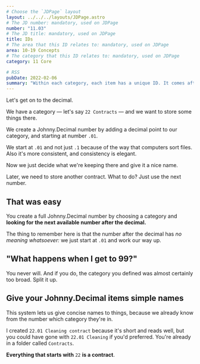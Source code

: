 ```yaml
---
# Choose the `JDPage` layout
layout: ../../../layouts/JDPage.astro
# The JD number: mandatory, used on JDPage
number: "11.03"
# The JD title: mandatory, used on JDPage
title: IDs
# The area that this ID relates to: mandatory, used on JDPage
area: 10-19 Concepts
# The category that this ID relates to: mandatory, used on JDPage
category: 11 Core

# RSS
pubDate: 2022-02-06
summary: "Within each category, each item has a unique ID. It comes after the decimal."
---
```



Let's get on to the decimal.

We have a category — let's say `22 Contracts` — and we want to store some things there.

We create a Johnny.Decimal number by adding a decimal point to our category, and starting at number `.01`.

We start at `.01` and not just `.1` because of the way that computers sort files. Also it's more consistent, and consistency is elegant.

<JDNumber margin="2rem 0" padding="1rem 1.6rem" size="2rem" text="22.01" />

Now we just decide what we're keeping there and give it a nice name.

<JDNumber
  margin="2rem 0"
  padding="1rem 1.6rem"
  size="2rem"
  text="22.01 Cleaning contract"
/>

Later, we need to store another contract. What to do? Just use the next number.

<JDNumber
  margin="2rem 0"
  padding="1rem 1.6rem"
  size="2rem"
  text="22.02 Office lease"
/>

## That was easy

You create a full Johnny.Decimal number by choosing a category and **looking for the next available number after the decimal.**

The thing to remember here is that the number after the decimal has _no meaning whatsoever:_ we just start at `.01` and work our way up.

## "What happens when I get to 99?"

You never will. And if you do, the category you defined was almost certainly too broad. Split it up.

## Give your Johnny.Decimal items simple names

This system lets us give concise names to things, because we already know from the number which category they're in.

I created `22.01 Cleaning contract` because it's short and reads well, but you could have gone with `22.01 Cleaning` if you'd preferred. You're already in a folder called `Contracts`.

**Everything that starts with** `22` **is a contract**.

